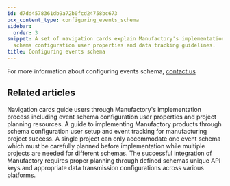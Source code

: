 ```yaml
---
id: d7dd4578361db9a72b0fcd24758bc673
pcx_content_type: configuring_events_schema
sidebar:
  order: 3
snippet: A set of navigation cards explain Manufactory's implementation process including
  schema configuration user properties and data tracking guidelines.
title: Configuring events schema
---
```


For more information about configuring events schema, <a href="https://tallyfy.com/amit/">contact us</a>


## Related articles
<CardGrid>
<LinkTitleCard header="<b>Implementation > Configuring user schema</b>" href="/products/manufactory/implementation/configuring_users_schema/" > Navigation cards guide users through Manufactory's implementation process including event schema configuration user properties and project planning resources. </LinkTitleCard>
<LinkTitleCard header="<b>Implementation > Planning</b>" href="/products/manufactory/implementation/planning/" > A guide to implementing Manufactory products through schema configuration user setup and event tracking for manufacturing project success. </LinkTitleCard>
<LinkTitleCard header="<b>Manufactory > Events</b>" href="/products/manufactory/events/" > A single project can only accommodate one event schema which must be carefully planned before implementation while multiple projects are needed for different schemas. </LinkTitleCard>
<LinkTitleCard header="<b>Manufactory > Implementation</b>" href="/products/manufactory/implementation/" > The successful integration of Manufactory requires proper planning through defined schemas unique API keys and appropriate data transmission configurations across various platforms. </LinkTitleCard>
</CardGrid>